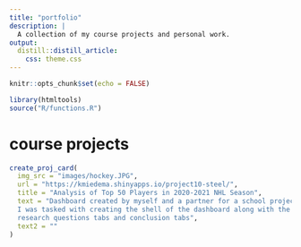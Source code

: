 ```yaml
---
title: "portfolio"
description: |
  A collection of my course projects and personal work. 
output: 
  distill::distill_article:
    css: theme.css
---
```


```r
knitr::opts_chunk$set(echo = FALSE)
```

```r
library(htmltools)
source("R/functions.R")
```

# course projects
```r
create_proj_card(
  img_src = "images/hockey.JPG",
  url = "https://kmiedema.shinyapps.io/project10-steel/",
  title = "Analysis of Top 50 Players in 2020-2021 NHL Season",
  text = "Dashboard created by myself and a partner for a school project. 
  I was tasked with creating the shell of the dashboard along with the 
  research questions tabs and conclusion tabs",
  text2 = ""
)
```
